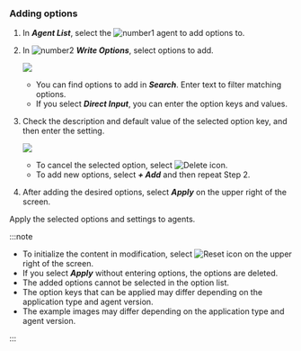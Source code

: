 ### Adding options

<ProdImg img='app-set-agent-in-service.png' desc='에이전트 설정' />

1.  In **_Agent List_**, select the ![number1](/img/number-01.png) agent to add options to.

2.  In ![number2](/img/number-02.png) **_Write Options_**, select options to add.

    ![](/img/add-agent-option.png)

    -   You can find options to add in **_Search_**. Enter text to filter matching options.
    -   If you select **_Direct Input_**, you can enter the option keys and values.

3.  Check the description and default value of the selected option key, and then enter the setting.

    ![](/img/add-agent-option-value.png)

    -   To cancel the selected option, select ![Delete icon](/img/ico-trash.svg).
    -   To add new options, select **_+ Add_** and then repeat Step 2.

4.  After adding the desired options, select **_Apply_** on the upper right of the screen.

Apply the selected options and settings to agents.

:::note

-   To initialize the content in modification, select ![Reset icon](/img/ico-refresh.svg) on the upper right of the screen.
-   If you select **_Apply_** without entering options, the options are deleted.
-   The added options cannot be selected in the option list.
-   The option keys that can be applied may differ depending on the application type and agent version.
-   The example images may differ depending on the application type and agent version.

:::
